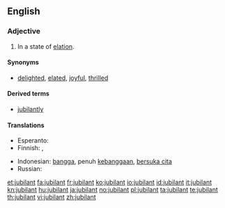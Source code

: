==English==

===Adjective===
{{en-adj}}

# In a state of [[elation]].

====Synonyms====
* {{sense|in a state of elation}} [[delighted]], [[elated]], [[joyful]], [[thrilled]]

====Derived terms====
* [[jubilantly]]

====Translations====
{{trans-top|In a state of elation}}
* Esperanto: {{t-|eo|jubila|xs=Esperanto}}
* Finnish: {{t-|fi|riemuitseva}}, {{t-|fi|riemukas}}
{{trans-mid}}
* Indonesian: [[bangga]], penuh [[bangga|kebanggaan]], [[suka cita|bersuka cita]]
* Russian: {{t|ru|ликующий}}
{{trans-bottom}}

[[et:jubilant]]
[[fa:jubilant]]
[[fr:jubilant]]
[[ko:jubilant]]
[[io:jubilant]]
[[id:jubilant]]
[[it:jubilant]]
[[kn:jubilant]]
[[hu:jubilant]]
[[ja:jubilant]]
[[no:jubilant]]
[[pl:jubilant]]
[[ta:jubilant]]
[[te:jubilant]]
[[th:jubilant]]
[[vi:jubilant]]
[[zh:jubilant]]